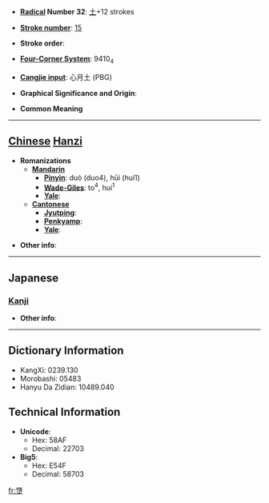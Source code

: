 * '''[[Wiktionary:Chinese radical index| Radical]] Number 32''': [[Wiktionary:Chinese radical index 土|土]]+12 strokes

* '''[[Wiktionary:Chinese total strokes index|Stroke number]]''': [[Wiktionary:Chinese total strokes index 15|15]]

* '''Stroke order''': 

* '''[[Wiktionary:Chinese four corner index|Four-Corner System]]''': 9410<sub>4</sub>

* '''[[Wiktionary:Chinese Cangjie index|Cangjie input]]''': 心月土 (PBG)

* '''Graphical Significance and Origin''': 

* '''Common Meaning'''

----

== [[Chinese]] [[Hanzi]] ==

* '''Romanizations'''
** '''[[Mandarin]]'''
*** '''[[Pinyin]]''': duò (duo4), hūi (hui1)
*** '''[[Wade-Giles]]''': to<sup>4</sup>, hui<sup>1</sup>
*** '''[[Yale]]''': 
** '''[[Cantonese]]'''
*** '''[[Jyutping]]''':
*** '''[[Penkyamp]]''': 
*** '''[[Yale]]''': 

* '''Other info''': 

----

==Japanese==
===[[Kanji]]===
{{kanji|on readings=[[だ]] (da)|kun readings=}}

* '''Other info''':  

----

== Dictionary Information ==

* KangXi: 0239.130
* Morobashi: 05483
* Hanyu Da Zidian: 10489.040

== Technical Information ==

* '''Unicode''':
** Hex: 58AF
** Decimal: 22703
* '''Big5''':
** Hex: E54F
** Decimal: 58703

[[fr:墯]]
